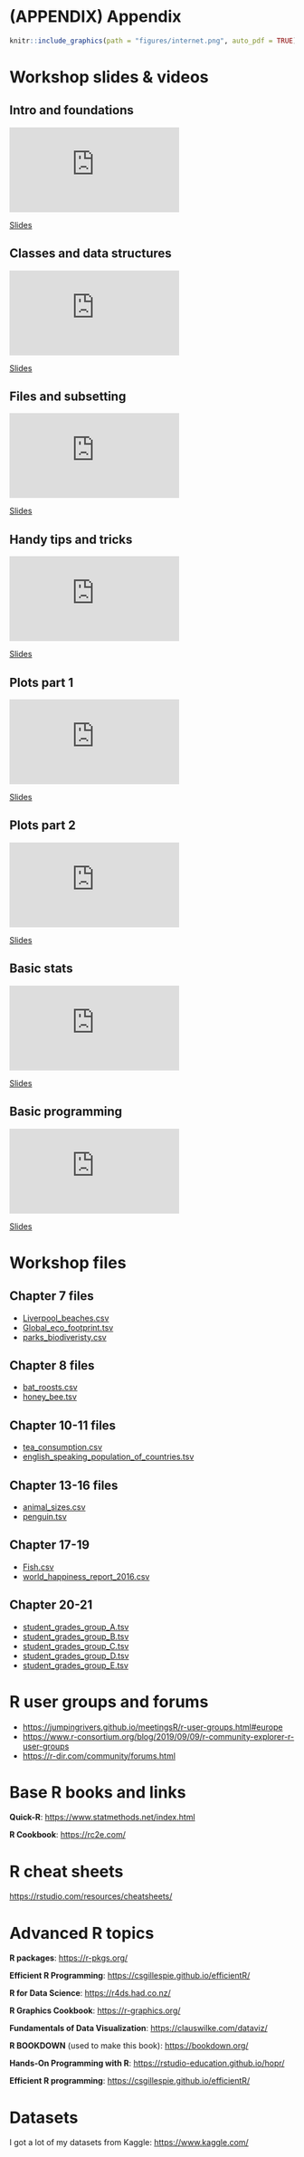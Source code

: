 # (APPENDIX) Appendix {.unnumbered}

```r
knitr::include_graphics(path = "figures/internet.png", auto_pdf = TRUE)
```

# Workshop slides & videos {#appendix}

## Intro and foundations

<div class="container">
<iframe src="https://www.youtube.com/embed/mr5B4-6kcyU" 
frameborder="0" allowfullscreen class="video"></iframe>
</div>

[Slides](https://neof-workshops.github.io/R_j4c0xh/downloads/Intro_to_R_1_intro_and_foundations.pdf)

## Classes and data structures

<div class="container">
<iframe src="https://www.youtube.com/embed/BiN_DQxizgA" 
frameborder="0" allowfullscreen class="video"></iframe>
</div>

[Slides](https://neof-workshops.github.io/R_j4c0xh/downloads/Intro_to_R_2_classess_and_data_structures.pdf)

## Files and subsetting

<div class="container">
<iframe src="https://www.youtube.com/embed/_hg7afEI5sU" 
frameborder="0" allowfullscreen class="video"></iframe>
</div>

[Slides](https://neof-workshops.github.io/R_j4c0xh/downloads/Intro_to_R_3_files_sand_subsetting_data.pdf)

## Handy tips and tricks

<div class="container">
<iframe src="https://www.youtube.com/embed/nv_lOsY_TTY" 
frameborder="0" allowfullscreen class="video"></iframe>
</div>

[Slides](https://neof-workshops.github.io/R_j4c0xh/downloads/Intro_to_R_4_handy_tips_and_tricks.pdf)

## Plots part 1

<div class="container">
<iframe src="https://www.youtube.com/embed/4UrVC1saNKE" 
frameborder="0" allowfullscreen class="video"></iframe>
</div>

[Slides](https://neof-workshops.github.io/R_j4c0xh/downloads/Intro_to_R_5_plots_1.pdf)

## Plots part 2

<div class="container">
<iframe src="https://www.youtube.com/embed/Yhh_sQYOx7E" 
frameborder="0" allowfullscreen class="video"></iframe>
</div>

[Slides](https://neof-workshops.github.io/R_j4c0xh/downloads/Intro_to_R_6_plots_2.pdf)

## Basic stats

<div class="container">
<iframe src="https://www.youtube.com/embed/Ff2_sfQvf3c" 
frameborder="0" allowfullscreen class="video"></iframe>
</div>

[Slides](https://neof-workshops.github.io/R_j4c0xh/downloads/Intro_to_R_7_basic_stats.pdf)

## Basic programming

<div class="container">
<iframe src="https://www.youtube.com/embed/O6F2N12VhjU" 
frameborder="0" allowfullscreen class="video"></iframe>
</div>

[Slides](https://neof-workshops.github.io/R_j4c0xh/downloads/Intro_to_R_8_basic_programming.pdf)

# Workshop files {#workshopfiles}

## Chapter 7 files

- [Liverpool_beaches.csv](https://neof-workshops.github.io/R_j4c0xh/downloads/Liverpool_beaches.csv)
- [Global_eco_footprint.tsv](https://neof-workshops.github.io/R_j4c0xh/downloads/Global_eco_footprint.tsv)
- [parks_biodiveristy.csv](https://neof-workshops.github.io/R_j4c0xh/downloads/parks_biodiveristy.csv)

## Chapter 8 files

-   [bat_roosts.csv](https://neof-workshops.github.io/R_j4c0xh/downloads/bat_roosts.csv)
-   [honey_bee.tsv](https://neof-workshops.github.io/R_j4c0xh/downloads/honey_bee.tsv)

## Chapter 10-11 files

-   [tea_consumption.csv](https://neof-workshops.github.io/R_j4c0xh/downloads/tea_consumption.csv)
-   [english_speaking_population_of_countries.tsv](https://neof-workshops.github.io/R_j4c0xh/downloads/english_speaking_population_of_countries.tsv)

## Chapter 13-16 files

-   [animal_sizes.csv](https://neof-workshops.github.io/R_j4c0xh/downloads/animal_sizes.csv)
-   [penguin.tsv](https://neof-workshops.github.io/R_j4c0xh/downloads/penguin.tsv)

## Chapter 17-19

-   [Fish.csv](https://neof-workshops.github.io/R_j4c0xh/downloads/Fish.csv)
-   [world_happiness_report_2016.csv](https://neof-workshops.github.io/R_j4c0xh/downloads/world_happiness_report_2016.csv)

## Chapter 20-21

-   [student_grades_group_A.tsv](https://neof-workshops.github.io/R_j4c0xh/downloads/student_grades_group_A.tsv)
-   [student_grades_group_B.tsv](https://neof-workshops.github.io/R_j4c0xh/downloads/student_grades_group_B.tsv)
-   [student_grades_group_C.tsv](https://neof-workshops.github.io/R_j4c0xh/downloads/student_grades_group_C.tsv)
-   [student_grades_group_D.tsv](https://neof-workshops.github.io/R_j4c0xh/downloads/student_grades_group_D.tsv)
-   [student_grades_group_E.tsv](https://neof-workshops.github.io/R_j4c0xh/downloads/student_grades_group_E.tsv)

# R user groups and forums

-   <https://jumpingrivers.github.io/meetingsR/r-user-groups.html#europe>
-   <https://www.r-consortium.org/blog/2019/09/09/r-community-explorer-r-user-groups>
-   <https://r-dir.com/community/forums.html>

# Base R books and links

**Quick-R**: <https://www.statmethods.net/index.html>

**R Cookbook**: <https://rc2e.com/>

# R cheat sheets

<https://rstudio.com/resources/cheatsheets/>

# Advanced R topics

**R packages**: <https://r-pkgs.org/>

**Efficient R Programming**: <https://csgillespie.github.io/efficientR/>

**R for Data Science**: <https://r4ds.had.co.nz/>

**R Graphics Cookbook**: <https://r-graphics.org/>

**Fundamentals of Data Visualization**: <https://clauswilke.com/dataviz/>

**R BOOKDOWN** (used to make this book): <https://bookdown.org/>

**Hands-On Programming with R**: <https://rstudio-education.github.io/hopr/>

**Efficient R programming**: <https://csgillespie.github.io/efficientR/>

# Datasets

I got a lot of my datasets from Kaggle: <https://www.kaggle.com/>
